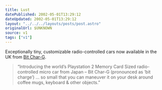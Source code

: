 ```yaml
---
title: Lust
datePublished: 2002-05-01T13:29:12
dateUpdated: 2002-05-01T13:29:12
layout: "../../../layouts/posts/post.astro"
originalUrl: $UNKNOWN
source: v1
tags: ["v1"]
---
```


Exceptionally tiny, customizable radio-controlled cars now available in the UK from [Bit Char-G][1].

> &#8220;Introducing the world&#8217;s Playstation 2 Memory Card Sized radio-controlled micro car from Japan &#8211; Bit Char-G (pronounced as &#8216;bit charge&#8217;) &#8230; so small that you can maneuver it on your desk around coffee mugs, keyboard & other objects.&#8221;

[1]: http://www.bitcharg.co.uk/ "Bit Char-G UK sales"
